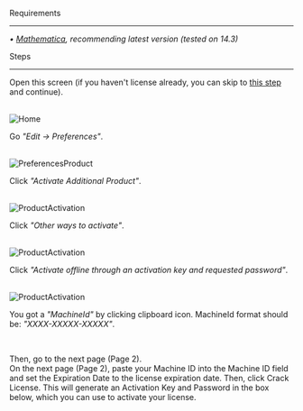 <p className="text-6xl" style={{ fontVariant: "small-caps" }}>Requirements</p>

<hr style={{ margin: "10px 0", border: "none", borderTop: "1px solid #ffffff" }} />

<em>
 • <a href="https://www.wolfram.com/mathematica/" target="_blank" className="text-blue-600 hover:underline">Mathematica</a>, recommending latest version (tested on 14.3)
</em>

<p className="text-5xl mt-8" style={{ fontVariant: "small-caps" }}>Steps</p>

<hr style={{ margin: "10px 0", border: "none", borderTop: "1px solid #ffffff" }} />

Open this screen (if you haven't license already, you can skip to <a href="#jump-target-1" className="underline hover:text-gray-300">this step</a> and continue).

<br/>![Home](tools/MathematicaLicenseCracker/english/images/1.png) <br/>

Go <i>"Edit -> Preferences"</i>.

<br/>![PreferencesProduct](tools/MathematicaLicenseCracker/english/images/2.png) <br/>

Click <i>"Activate Additional Product"</i>.

<div id="jump-target-1"></div>

<br/>![ProductActivation](tools/MathematicaLicenseCracker/english/images/3.png) <br/>

Click <i>"Other ways to activate"</i>.

<br/>![ProductActivation](tools/MathematicaLicenseCracker/english/images/4.png) <br/>

Click <i>"Activate offline through an activation key and requested password"</i>.

<br/>![ProductActivation](tools/MathematicaLicenseCracker/english/images/5.png) <br/>

You got a <i>"MachineId"</i> by clicking clipboard icon. MachineId format should be: <i>"XXXX-XXXXX-XXXXX"</i>.

<br/>

Then, go to the next page (Page 2). <br/>
On the next page (Page 2), paste your Machine ID into the Machine ID field and set the Expiration Date to the license expiration date. Then, click Crack License. This will generate an Activation Key and Password in the box below, which you can use to activate your license.